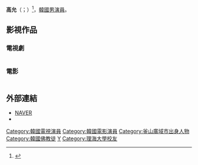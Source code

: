 {{藝人
|姓名 = 高允<ref name="韓聯社"/>
|類型 = 男演員
|圖片 = 
|圖片尺寸 = 
|圖片簡介 = 
|本名 = 金鐘珉（김종민，音譯）
|別名 = 
|外文名 = 고윤
|外文 = ko
|羅馬拼音 = Go Yoon
|英文名 =
|暱稱 = 
|其他藝名 = 
|國籍 = {{KOR}}
|出生日期 = {{birth_date_and_age|1988|9|12}}
|出生地點 = {{KOR}}[[釜山廣域市|釜山廣域市]]
|宗教信仰 = [[佛教|佛教]]
|父母 = 父親：[[金武星|金武星]]
|語言 = [[韓語|韓語]]
|配偶 = 
|職業 = [[演員|演員]]
|教育程度 = 
|出道作 = 
|出道日期 = 2013年
|代表作  = 
|活躍年代 = 2013年～至今
|唱片公司 = 
|經紀公司 = Earlybird Entertainment
|相關團體 = 
|網站 = 
}}

'''高允'''（{{kor|k='''고윤'''|rm='''Go Yoon'''}}；{{bd|1988年|9月12日|catIdx=G高}}）<ref name="韓聯社">{{cite news |title=新剧《犯罪心理》发布会 |url=https://cn.yna.co.kr/view/PYH20170719208700881 |accessdate=2021-11-17 |agency=韓聯社 |date=2017-07-19 |archive-date=2021-11-08 |archive-url=https://web.archive.org/web/20211108080435/https://cn.yna.co.kr/view/PYH20170719208700881 |dead-url=no }}</ref>，[[大韓民國|韓國]][[男演員|男演員]]。

== 影視作品 ==
=== 電視劇 ===
{|class="wikitable" style="text-align:center"
|- style="background:pink; color:black;" align="center"
|-
! style="width:100px;"| 年份
! style="width:100px;"| 電視臺
! style="width:300px;"| 劇名
! style="width:300px;"| 角色
! style="width:200px;"| 備註
|-
| 2013 || [[韓國放送公社|KBS]] ||《[[IRIS_2|IRIS 2]]》 || 劉鎮 || 
|-
|rowspan=2| 2014 ||rowspan=2| [[文化廣播_(韓國)|MBC]] || 《[[酒店之王|酒店之王]]》 || 朴道陣 || 
|-
| 《[[Mr.Back|Mr.Back]]》 || 姜基燦 || 
|-
| 2015 || KBS || 《[[今天開始我愛你|今天開始我愛你]]》 || 鄭允浩 || 第二男主角
|-
|rowspan=2| 2016 || [[TVN|tvN]] || 《[[吹笛子的男人|吹笛子的男人]]》 || 鄭賢浩 || 
|-
| MBC || 《[[Monster_(電視劇)|Monster]]》 || 車宇 || 
|-
| 2017 || tvN || 《[[犯罪心理_(韓國)|犯罪心理]]》 || 李韓 || 第三男主角
|-
|rowspan=2| 2018 || Naver TV || 《[[愛情，在記憶中停留|愛情，在記憶中停留]]》 || 盧鎮宇 || 第一男主角
|-
| Naver TV || 《[[愛情，在時間中停留|愛情，在時間中停留]]》 || 盧鎮宇 || 第一男主角
|-
| 2019 || [[TV朝鮮|TV朝鮮]] ||《[[揀擇－女人們的戰爭|揀擇－女人們的戰爭]]》 || 開平 || 
|-
| 2021 || JTBC || 《[[Sisyphus:_the_myth|Sisyphus: the myth]]》 || 鄭泫其 ||
|-
|}

=== 電影 === 
{|class="wikitable" style="text-align:center"
|- style="background:pink; color:black;" align="center"
|-
! style="width:100px;"| 年份
! style="width:300px;"| 電影名稱
! style="width:200px;"| 角色
! style="width:150px;"| 備註
|-
| 2013年 || 《[[IRIS_電影版|IRIS 電影版]]》 || 劉振|| 
|-
| 2014年 || 《[[國際市場|國際市場]]》 || 玄鳳學 || 
|-
| 2015年 || 《[[今天的戀愛|今天的戀愛]]》 || 在中 || 
|-
| 2016年 || 《[[仁川登陸戰_(電影)|代號：鐵路行動]]》 || 突擊隊員 || 
|}

== 外部連結 ==
*[http://people.search.naver.com/search.naver?where=nexearch&query=고윤&sm=tab_etc&ie=utf8&key=PeopleService&os=313128 NAVER] {{Wayback|url=http://people.search.naver.com/search.naver?where=nexearch&query=%EA%B3%A0%EC%9C%A4&sm=tab_etc&ie=utf8&key=PeopleService&os=313128 |date=20160414091447 }}{{ko}}
*{{Instagram|actor_go_yoon}}
{{Imagine Asia}}

{{DEFAULTSORT: Go Yoon}}
[[Category:韓國電視演員|Category:韓國電視演員]]
[[Category:韓國電影演員|Category:韓國電影演員]]
[[Category:釜山廣域市出身人物|Category:釜山廣域市出身人物]]
[[Category:韓國佛教徒|Category:韓國佛教徒]]
[[Category:金姓|Y]]
[[Category:理海大學校友|Category:理海大學校友]]